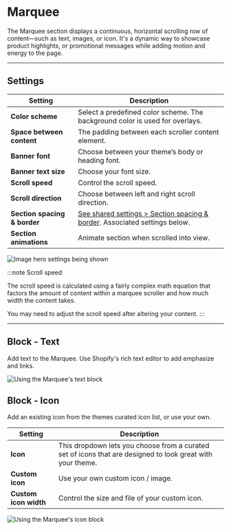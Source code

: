 # Marquee

The Marquee section displays a continuous, horizontal scrolling row of content—such as text, images, or icon. It's a dynamic way to showcase product highlights, or promotional messages while adding motion and energy to the page.

---

## Settings

| Setting               | Description                                                                 |
|------------------------|-----------------------------------------------------------------------------|
| **Color scheme**         | Select a predefined color scheme. The background color is used for overlays. |
| **Space between content**         | The padding between each scroller content element.                        |
| **Banner font**| Choose between your theme’s body or heading font. |
| **Banner text size**        | Choose your font size. |
| **Scroll speed**       |  Control the scroll speed. |
| **Scroll direction**       | Choose between left and right scroll direction. |
| **Section spacing & border**     | [See shared settings > Section spacing & border](#spacing-and-border). Associated settings below.                    |
| **Section animations**     | Animate section when scrolled into view.                    |

![Image hero settings being shown](./img/marquee-1-settings.gif)

:::note Scroll speed

The scroll speed is calculated using a fairly complex math equation that factors the amount of content within a marquee scroller and how much width the content takes.

You may need to adjust the scroll speed after altering your content.
:::


---


<SharedSettings />


<SpacingAndBorder />

## Block - Text

Add text to the Marquee. Use Shopify's rich text editor to add emphasize and links.

![Using the Marquee's text block](./img/marquee-2-block-text.gif)

## Block - Icon

Add an existing icon from the themes curated icon list, or use your own.

| Setting               | Description                                                                 |
|------------------------|-----------------------------------------------------------------------------|
| **Icon**         | This dropdown lets you choose from a curated set of icons that are designed to look great with your theme. |
| **Custom icon**         | Use your own custom icon / image.                        |
| **Custom icon width** | Control the size and file of your custom icon. |

![Using the Marquee's icon block](./img/marquee-3-block-icon.gif)